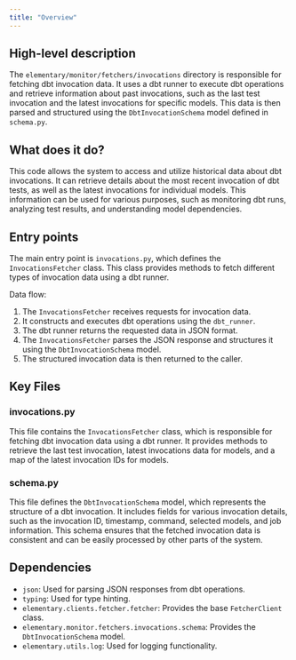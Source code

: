 ```yaml
---
title: "Overview"
---
```


## High-level description
The `elementary/monitor/fetchers/invocations` directory is responsible for fetching dbt invocation data. It uses a dbt runner to execute dbt operations and retrieve information about past invocations, such as the last test invocation and the latest invocations for specific models. This data is then parsed and structured using the `DbtInvocationSchema` model defined in `schema.py`.

## What does it do?
This code allows the system to access and utilize historical data about dbt invocations. It can retrieve details about the most recent invocation of dbt tests, as well as the latest invocations for individual models. This information can be used for various purposes, such as monitoring dbt runs, analyzing test results, and understanding model dependencies.

## Entry points
The main entry point is `invocations.py`, which defines the `InvocationsFetcher` class. This class provides methods to fetch different types of invocation data using a dbt runner.

Data flow:
1. The `InvocationsFetcher` receives requests for invocation data.
2. It constructs and executes dbt operations using the `dbt_runner`.
3. The dbt runner returns the requested data in JSON format.
4. The `InvocationsFetcher` parses the JSON response and structures it using the `DbtInvocationSchema` model.
5. The structured invocation data is then returned to the caller.

## Key Files

### invocations.py
This file contains the `InvocationsFetcher` class, which is responsible for fetching dbt invocation data using a dbt runner. It provides methods to retrieve the last test invocation, latest invocations data for models, and a map of the latest invocation IDs for models.

### schema.py
This file defines the `DbtInvocationSchema` model, which represents the structure of a dbt invocation. It includes fields for various invocation details, such as the invocation ID, timestamp, command, selected models, and job information. This schema ensures that the fetched invocation data is consistent and can be easily processed by other parts of the system.

## Dependencies

* `json`: Used for parsing JSON responses from dbt operations.
* `typing`: Used for type hinting.
* `elementary.clients.fetcher.fetcher`: Provides the base `FetcherClient` class.
* `elementary.monitor.fetchers.invocations.schema`: Provides the `DbtInvocationSchema` model.
* `elementary.utils.log`: Used for logging functionality.
